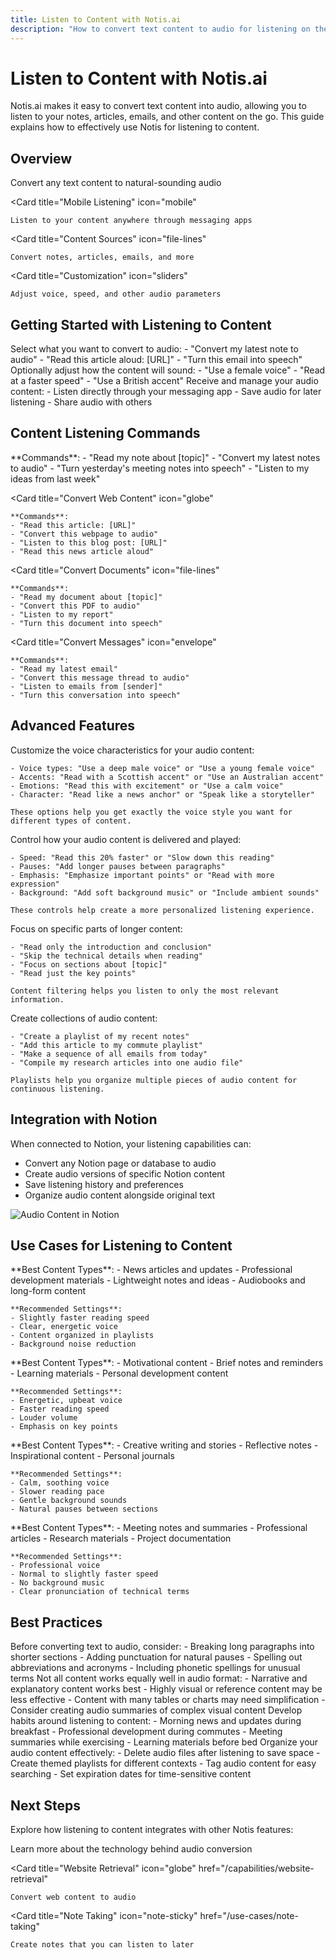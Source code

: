 ```yaml
---
title: Listen to Content with Notis.ai
description: "How to convert text content to audio for listening on the go"
---
```


# Listen to Content with Notis.ai

Notis.ai makes it easy to convert text content into audio, allowing you to listen to your notes, articles, emails, and other content on the go. This guide explains how to effectively use Notis for listening to content.

## Overview

<CardGroup cols={2}>
  <Card
    title="Text-to-Speech Conversion"
    icon="volume-high"
  >
    Convert any text content to natural-sounding audio
  </Card>
  
  <Card
    title="Mobile Listening"
    icon="mobile"
  >
    Listen to your content anywhere through messaging apps
  </Card>
  
  <Card
    title="Content Sources"
    icon="file-lines"
  >
    Convert notes, articles, emails, and more
  </Card>
  
  <Card
    title="Customization"
    icon="sliders"
  >
    Adjust voice, speed, and other audio parameters
  </Card>
</CardGroup>

## Getting Started with Listening to Content

<Steps>
  <Step title="Choose Content to Listen To">
    Select what you want to convert to audio:
    - "Convert my latest note to audio"
    - "Read this article aloud: [URL]"
    - "Turn this email into speech"
  </Step>
  
  <Step title="Customize Audio Settings">
    Optionally adjust how the content will sound:
    - "Use a female voice"
    - "Read at a faster speed"
    - "Use a British accent"
  </Step>
  
  <Step title="Listen and Manage">
    Receive and manage your audio content:
    - Listen directly through your messaging app
    - Save audio for later listening
    - Share audio with others
  </Step>
</Steps>

## Content Listening Commands

<CardGroup cols={2}>
  <Card
    title="Convert Notes"
    icon="note-sticky"
  >
    **Commands**:
    - "Read my note about [topic]"
    - "Convert my latest notes to audio"
    - "Turn yesterday's meeting notes into speech"
    - "Listen to my ideas from last week"
  </Card>
  
  <Card
    title="Convert Web Content"
    icon="globe"
  >
    **Commands**:
    - "Read this article: [URL]"
    - "Convert this webpage to audio"
    - "Listen to this blog post: [URL]"
    - "Read this news article aloud"
  </Card>
  
  <Card
    title="Convert Documents"
    icon="file-lines"
  >
    **Commands**:
    - "Read my document about [topic]"
    - "Convert this PDF to audio"
    - "Listen to my report"
    - "Turn this document into speech"
  </Card>
  
  <Card
    title="Convert Messages"
    icon="envelope"
  >
    **Commands**:
    - "Read my latest email"
    - "Convert this message thread to audio"
    - "Listen to emails from [sender]"
    - "Turn this conversation into speech"
  </Card>
</CardGroup>

## Advanced Features

<AccordionGroup>
  <Accordion title="Voice Customization">
    Customize the voice characteristics for your audio content:
    
    - Voice types: "Use a deep male voice" or "Use a young female voice"
    - Accents: "Read with a Scottish accent" or "Use an Australian accent"
    - Emotions: "Read this with excitement" or "Use a calm voice"
    - Character: "Read like a news anchor" or "Speak like a storyteller"
    
    These options help you get exactly the voice style you want for different types of content.
  </Accordion>
  
  <Accordion title="Playback Controls">
    Control how your audio content is delivered and played:
    
    - Speed: "Read this 20% faster" or "Slow down this reading"
    - Pauses: "Add longer pauses between paragraphs"
    - Emphasis: "Emphasize important points" or "Read with more expression"
    - Background: "Add soft background music" or "Include ambient sounds"
    
    These controls help create a more personalized listening experience.
  </Accordion>
  
  <Accordion title="Content Filtering">
    Focus on specific parts of longer content:
    
    - "Read only the introduction and conclusion"
    - "Skip the technical details when reading"
    - "Focus on sections about [topic]"
    - "Read just the key points"
    
    Content filtering helps you listen to only the most relevant information.
  </Accordion>
  
  <Accordion title="Audio Playlists">
    Create collections of audio content:
    
    - "Create a playlist of my recent notes"
    - "Add this article to my commute playlist"
    - "Make a sequence of all emails from today"
    - "Compile my research articles into one audio file"
    
    Playlists help you organize multiple pieces of audio content for continuous listening.
  </Accordion>
</AccordionGroup>

## Integration with Notion

When connected to Notion, your listening capabilities can:

- Convert any Notion page or database to audio
- Create audio versions of specific Notion content
- Save listening history and preferences
- Organize audio content alongside original text

<img
  className="rounded-lg"
  src="/images/notion-audio-content.png"
  alt="Audio Content in Notion"
/>

## Use Cases for Listening to Content

<Tabs>
  <Tab title="Commuting">
    **Best Content Types**:
    - News articles and updates
    - Professional development materials
    - Lightweight notes and ideas
    - Audiobooks and long-form content
    
    **Recommended Settings**:
    - Slightly faster reading speed
    - Clear, energetic voice
    - Content organized in playlists
    - Background noise reduction
  </Tab>
  
  <Tab title="Exercise">
    **Best Content Types**:
    - Motivational content
    - Brief notes and reminders
    - Learning materials
    - Personal development content
    
    **Recommended Settings**:
    - Energetic, upbeat voice
    - Faster reading speed
    - Louder volume
    - Emphasis on key points
  </Tab>
  
  <Tab title="Relaxation">
    **Best Content Types**:
    - Creative writing and stories
    - Reflective notes
    - Inspirational content
    - Personal journals
    
    **Recommended Settings**:
    - Calm, soothing voice
    - Slower reading pace
    - Gentle background sounds
    - Natural pauses between sections
  </Tab>
  
  <Tab title="Work">
    **Best Content Types**:
    - Meeting notes and summaries
    - Professional articles
    - Research materials
    - Project documentation
    
    **Recommended Settings**:
    - Professional voice
    - Normal to slightly faster speed
    - No background music
    - Clear pronunciation of technical terms
  </Tab>
</Tabs>

## Best Practices

<AccordionGroup>
  <Accordion title="Optimize Text for Listening">
    Before converting text to audio, consider:
    - Breaking long paragraphs into shorter sections
    - Adding punctuation for natural pauses
    - Spelling out abbreviations and acronyms
    - Including phonetic spellings for unusual terms
  </Accordion>
  
  <Accordion title="Choose the Right Content">
    Not all content works equally well in audio format:
    - Narrative and explanatory content works best
    - Highly visual or reference content may be less effective
    - Content with many tables or charts may need simplification
    - Consider creating audio summaries of complex visual content
  </Accordion>
  
  <Accordion title="Create Listening Routines">
    Develop habits around listening to content:
    - Morning news and updates during breakfast
    - Professional development during commutes
    - Meeting summaries while exercising
    - Learning materials before bed
  </Accordion>
  
  <Accordion title="Manage Your Audio Library">
    Organize your audio content effectively:
    - Delete audio files after listening to save space
    - Create themed playlists for different contexts
    - Tag audio content for easy searching
    - Set expiration dates for time-sensitive content
  </Accordion>
</AccordionGroup>

## Next Steps

Explore how listening to content integrates with other Notis features:

<CardGroup cols={3}>
  <Card
    title="Text to Speech"
    icon="volume-high"
    href="/capabilities/text-to-speech"
  >
    Learn more about the technology behind audio conversion
  </Card>
  
  <Card
    title="Website Retrieval"
    icon="globe"
    href="/capabilities/website-retrieval"
  >
    Convert web content to audio
  </Card>
  
  <Card
    title="Note Taking"
    icon="note-sticky"
    href="/use-cases/note-taking"
  >
    Create notes that you can listen to later
  </Card>
</CardGroup>
